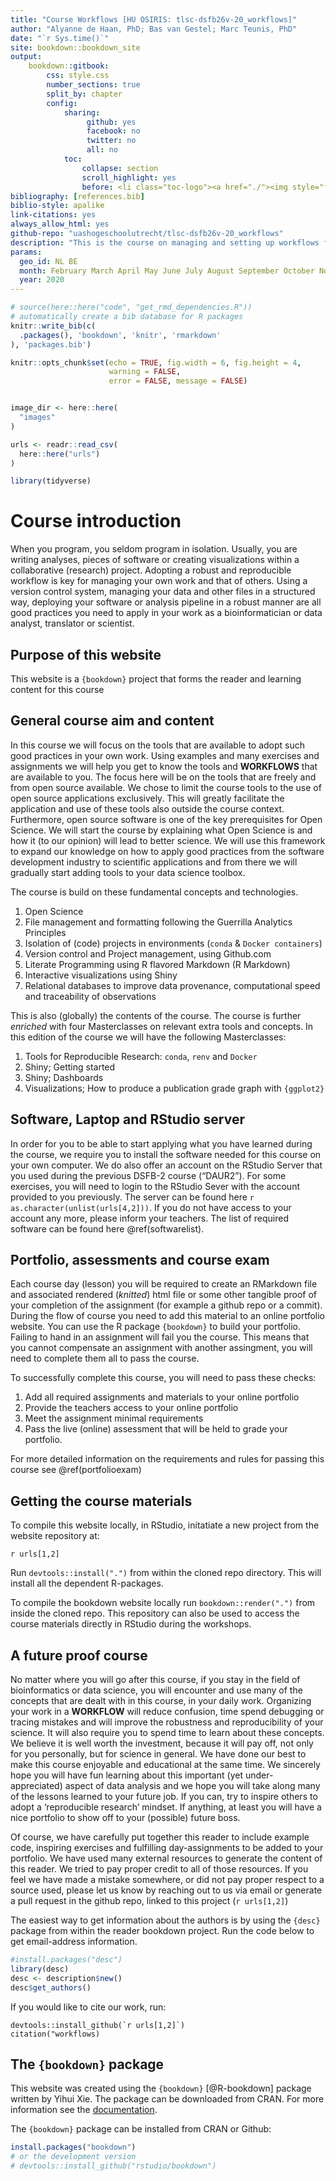 ```yaml
--- 
title: "Course Workflows [HU OSIRIS: tlsc-dsfb26v-20_workflows]"
author: "Alyanne de Haan, PhD; Bas van Gestel; Marc Teunis, PhD"
date: "`r Sys.time()`"
site: bookdown::bookdown_site
output: 
    bookdown::gitbook:
        css: style.css
        number_sections: true
        split_by: chapter
        config:
            sharing:
                 github: yes
                 facebook: no
                 twitter: no
                 all: no
            toc:
                collapse: section
                scroll_highlight: yes
                before: <li class="toc-logo"><a href="./"><img style="float:left;" src="images/voorbeeldlogo2.png"></a> <h4 class=".paddingtitel ">Workflows </h2></li>
bibliography: [references.bib]
biblio-style: apalike
link-citations: yes
always_allow_html: yes
github-repo: "uashogeschoolutrecht/tlsc-dsfb26v-20_workflows"
description: "This is the course on managing and setting up workflows for collaboration, data analysis pipelines and reporting"
params:
  geo_id: NL BE
  month: February March April May June July August September October November December
  year: 2020
---
```



```r
# source(here::here("code", "get_rmd_dependencies.R"))
# automatically create a bib database for R packages
knitr::write_bib(c(
  .packages(), 'bookdown', 'knitr', 'rmarkdown'
), 'packages.bib')

```

```r
knitr::opts_chunk$set(echo = TRUE, fig.width = 6, fig.height = 4,
                      warning = FALSE,
                      error = FALSE, message = FALSE)


image_dir <- here::here(
  "images"
)

urls <- readr::read_csv(
  here::here("urls")
)
```


```r
library(tidyverse)
```


# Course introduction {.unnumbered}
When you program, you seldom program in isolation. Usually, you are writing analyses, pieces of software or creating visualizations within a collaborative (research) project. Adopting a robust and reproducible workflow is key for managing your own work and that of others. Using a version control system, managing your data and other files in a structured way, deploying your software or analysis pipeline in a robust manner are all good practices you need to apply in your work as a bioinformatician or data analyst, translator or scientist.


## Purpose of this website
This website is a `{bookdown}` project that forms the reader and learning content for this course 

## General course aim and content
In this course we will focus on the tools that are available to adopt such good practices in your own work. Using examples and many exercises and assignments we will help you get to know the tools and **WORKFLOWS** that are available to you. The focus here will be on the tools that are freely and from open source available. We chose to limit the course tools to the use of open source applications exclusively. This will greatly facilitate the application and use of these tools also outside the course context. Furthermore, open source software is one of the key prerequisites for Open Science. We will start the course by explaining what Open Science is and how it (to our opinion) will lead to better science. We will use this framework to expand our knowledge on how to apply good practices from the software development industry to scientific applications and from there we will gradually start adding tools to your data science toolbox. 

The course is build on these fundamental concepts and technologies. 

 1. Open Science
 1. File management and formatting following the Guerrilla Analytics Principles
 1. Isolation of (code) projects in environments (`conda` & `Docker containers`) 
 1. Version control and Project management, using Github.com
 1. Literate Programming using R flavored Markdown (R Markdown)
 1. Interactive visualizations using Shiny
 1. Relational databases to improve data provenance, computational speed and traceability of observations 
 
This is also (globally) the contents of the course. The course is further _enriched_ with four Masterclasses on relevant extra tools and concepts. In this edition of the course we will have the following Masterclasses:

 1. Tools for Reproducible Research: `conda`, `renv` and `Docker`
 1. Shiny; Getting started
 1. Shiny; Dashboards
 1. Visualizations; How to produce a publication grade graph with `{ggplot2}`

## Software, Laptop and RStudio server
In order for you to be able to start applying what you have learned during the course, we require you to install the software needed for this course on your own computer. We do also offer an account on the RStudio Server that you used during the previous DSFB-2 course ("DAUR2"). For some exercises, you will need to login to the RStudio Sever with the account provided to you previously. The server can be found here `r as.character(unlist(urls[4,2]))`. If you do not have access to your account any more, please inform your teachers. The list of required software can be found here \@ref(softwarelist). 

## Portfolio, assessments and course exam
Each course day (lesson) you will be required to create an RMarkdown file and associated rendered (_knitted_) html file or some other tangible proof of your completion of the assignment (for example a github repo or a commit). During the flow of course you need to add this material to an online portfolio website. You can use the R package `{bookdown}` to build your portfolio. Failing to hand in an assignment will fail you the course. This means that you cannot compensate an assignment with another assingment, you will need to complete them all to pass the course.

To successfully complete this course, you will need to pass these checks:

 1. Add all required assignments and materials to your online portfolio
 1. Provide the teachers access to your online portfolio
 1. Meet the assignment minimal requirements
 1. Pass the live (online) assessment that will be held to grade your portfolio.

For more detailed information on the requirements and rules for passing this course see \@ref(portfolioexam) 

## Getting the course materials
To compile this website locally, in RStudio, initatiate a new project from the website repository at:

`r urls[1,2]`

Run `devtools::install(".")` from within the cloned repo directory. This will install all the dependent R-packages.

To compile the bookdown website locally run `bookdown::render(".")` from inside the cloned repo. This repository can also be used to access the course materials directly in RStudio during the workshops.

## A future proof course
No matter where you will go after this course, if you stay in the field of bioinformatics or data science, you will encounter and use many of the concepts that are dealt with in this course, in your daily work. Organizing your work in a **WORKFLOW** will reduce confusion, time spend debugging or tracing mistakes and will improve the robustness and reproducibility of your science. It will also require you to spend time to learn about these concepts. We believe it is well worth the investment, because it will pay off, not only for you personally, but for science in general. We have done our best to make this course enjoyable and educational at the same time. We sincerely hope you will have fun learning about this important (yet under-appreciated) aspect of data analysis and we hope you will take along many of the lessons learned to your future job. If you can, try to inspire others to adopt a 'reproducible research' mindset. If anything, at least you will have a nice portfolio to show off to your (possible) future boss.  

Of course, we have carefully put together this reader to include example code, inspiring exercises and fulfilling day-assignments to be added to your portfolio. We have used many external resources to generate the content of this reader. We tried to pay proper credit to all of those resources. If you feel we have made a mistake somewhere, or did not pay proper respect to a source used, please let us know by reaching out to us via email or generate a pull request in the github repo, linked to this project (`r urls[1,2]`)

The easiest way to get information about the authors is by using the `{desc}` package from within the reader bookdown project. Run the code below to get email-address information.

```r
#install.packages("desc")
library(desc)
desc <- description$new()
desc$get_authors()
```

If you would like to cite our work, run:

```
devtools::install_github(`r urls[1,2]`)
citation("workflows)
```

## The `{bookdown}` package
This website was created using the `{bookdown}` [@R-bookdown] package written by Yihui Xie. The package can be downloaded from CRAN. For more information see the [documentation](https://bookdown.org/yihui/bookdown/).

The `{bookdown}` package can be installed from CRAN or Github:
```r
install.packages("bookdown")
# or the development version
# devtools::install_github("rstudio/bookdown")
```
